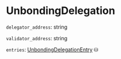 # UnbondingDelegation

`delegator_address`: string

`validator_address`: string

`entries`: [UnbondingDelegationEntry] ⛁

[UnbondingDelegationEntry]: /types/unbounding_delegation_entry
